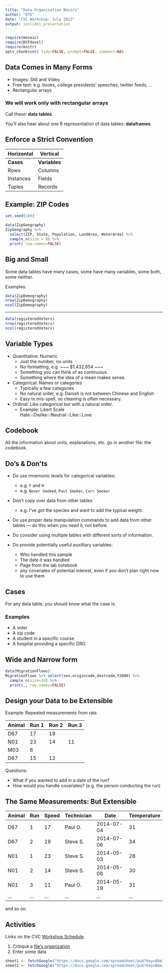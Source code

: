 ```yaml
---
title: "Data Organization Basics"
author: "DTK"
date: "CVC Workshop: July 2013"
output: ioslides_presentation
---
```


```r
require(mosaic)
require(DCFdevel)
require(knitr)
opts_chunk$set( tidy=FALSE, prompt=FALSE, comment=NA)
```

## Data Comes in Many Forms

* Images: Still and Video
* Free text: e.g. books, college presidents' speeches, twitter feeds, ...
* Rectangular arrays

### We will work only with rectangular arrays

Call these: **data tables**.  

You'll also hear about one R representation of data tables: **dataframes**.

## Enforce a Strict Convention

Horizontal | Vertical 
-----------|-----------
**Cases**  | **Variables**
Rows       | Columns
Instances  | Fields
Tuples     | Records

## Example: ZIP Codes

```r
set.seed(100)
```

```r
data(ZipGeography)
ZipGeography %>% 
  select(ZIP, State, Population, LandArea, WaterArea) %>% 
  sample_n(size = 8) %>%
  print( row.names=FALSE)
```

## Big and Small

Some data tables have many cases, some have many variables, some both, some neither.

Examples: 
```r
data(ZipDemography)
nrow(ZipDemography)
ncol(ZipDemography)
```

***

```r
data(registeredVoters)
nrow(registeredVoters)
ncol(registeredVoters)
```


## Variable Types

* Quantitative: Numeric
    * Just the number, no units
    * No formatting, e.g. ~~~ $1,432,654 ~~~
    * Something you can think of as continuous.
    * Something where the idea of a mean makes sense.
* Categorical: Names or categories
    * Typically a few categories
    * No natural order, e.g. Danish is not between Chinese and English
    * Easy to mis-spell, so cleaning is often necessary.
* Ordinal: Like categorical but with a natural order.
    * Example: Likert Scale   
Hate:::Dislike:::Neutral:::Like:::Love

## Codebook

All the information about units, explanations, etc. go in another file: the codebook.

## Do's & Don'ts

* Do use mnemonic levels for categorical variables:
   * e.g. `F` and `M`
   * e.g. `Never Smoked`, `Past Smoker`, `Curr Smoker`
   
* Don't copy over data from other tables 
   * e.g. I've got the species and want to add the typical weight.
   
* Do use proper data manipulation commands to add data from other tables --- do this when you need it, not before.

* Do consider using multiple tables with different sorts of information.

* Do provide potentially useful auxilliary variables:
    * Who handled this sample
    * The date it was handled
    * Page from the lab notebook
    * any covariates of potential interest, even if you don't plan right now to use them
    
## Cases

For any data table, you should know what the case is:

### Examples

* A voter
* A zip code
* A student in a specific course
* A hospital providing a specific DRG

## Wide and Narrow form

```r
data(MigrationFlows)
MigrationFlows %>% select(sex,origincode,destcode,Y2000) %>%
  sample_n(size=10) %>% 
  print(., row.names=FALSE)
```


## Design your Data to be Extensible

Example: Repeated measurements from rats

Animal | Run 1 | Run 2 | Run 3
-------|-------|-------|------
D67    | 17    | 19    |
N01    | 23    | 14    | 11
M03    | 6     |       |
D67    | 15    | 12    |

Questions: 

* What if you wanted to add in a date of the run?
* How would you handle covariates? (e.g. the person conducting the run)

## The Same Measurements: But Extensible 

Animal | Run | Speed  | Technician | Date       | Temperature
-------|-----|--------|------------|------------|-------------
D67    | 1   | 17     | Paul O.    | 2014-07-04 | 31
D67    | 2   | 19     | Steve S.   | 2014-07-06 | 34
N01    | 1   | 23     | Steve S.   | 2014-05-03 | 28
N01    | 2   | 14     | Steve S.   | 2014-05-06 | 30
N01    | 3   | 11     | Paul O.    | 2014-05-19 | 31
...    | ... | ...    | ...        | ...        | ...

and so on.

## Activities

Links on the CVC [Workshop Schedule](http://dtkaplan.github.io/CVC/Summer2014/schedule2014.html).

1. Critique a [file's organization](http://vote.minneapolismn.gov/www/groups/public/@clerk/documents/webcontent/wcms1p-126724.xlsx)
#. Enter some data

```r
sheet1 <- fetchGoogle("https://docs.google.com/spreadsheet/pub?key=0Am13enSalO74dFRFZHNlaVE3NjZfUjBQOUNoMmRlUWc&single=true&gid=0&output=csv")
sheet2 <- fetchGoogle("https://docs.google.com/spreadsheet/pub?key=0Am13enSalO74dFRFZHNlaVE3NjZfUjBQOUNoMmRlUWc&single=true&gid=1&output=csv")
```